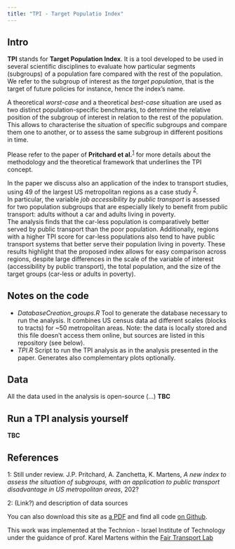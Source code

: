 ```yaml
---
title: "TPI - Target Populatio Index"
---
```


## Intro


**TPI** stands for **Target Population Index**. It is a tool developed to be used in several scientific disciplines to evaluate how particular segments (subgroups) of a population fare compared with the rest of the population. We refer to the subgroup of interest as the _target population_, that is the target of future policies for instance, hence the index's name.

A theoretical _worst-case_ and a theoretical _best-case_ situation are used as two distinct population-specific benchmarks, to determine the relative position of the subgroup of interest in relation to the rest of the population. This allows to characterise the situation of specific subgroups and compare them one to another, or to assess the same subgroup in different positions in time.

Please refer to the paper of **Pritchard et al.**<sup>[1](#paper_footnote)</sup> for more details about the methodology and the theoretical framework that underlines the TPI concept.

In the paper we discuss also an application of the index to transport studies, using 49 of the largest US metropolitan regions as a case study <sup>[2](#data_footnote)</sup>.
<br> In particular, the variable _job accessibility by public transport_ is assessed for two population subgroups that are especially likely to benefit from public transport: adults without a car and adults living in poverty.
<br> The analysis finds that the car-less population is comparatively better served by public transport than the poor population. Additionally, regions with a higher TPI score for car-less populations also tend to have public transport systems that better serve their population living in poverty. These results highlight that the proposed index allows for easy comparison across regions, despite large differences in the scale of the variable of interest (accessibility by public transport), the total population, and the size of the target groups (car-less or adults in poverty).


## Notes on the code
- *DatabaseCreation_groups.R*
Tool to generate the database necessary to run the analysis. It combines US census data ad different scales (blocks to tracts) for ~50 metropolitan areas. Note: the data is locally stored and this file doesn't access them online, but sources are listed in this repository (see below).
- *TPI.R*
Script to run the TPI analysis as in the analysis presented in the paper. Generates also complementary plots optionally.


## Data
All the data used in the analysis is open-source (...) **TBC**


## Run a TPI analysis yourself
**TBC**


## References
<a name="paper_footnote">1</a>: Still under review.
J.P. Pritchard, A. Zanchetta, K. Martens, _A new index to assess the situation of subgroups, with an application to public transport disadvantage in US metropolitan areas_, 202?


<a name="data_footnote">2</a>: (Link?) and description of data sources

You can also download this site as [a PDF](https://ciupava.github.io/TPI/TPI.pdf) and find all code [on Github](https://github.com/ciupava/TPI).

This work was implemented at the Technion - Israel Institute of Technology under the guidance of prof. Karel Martens within the [Fair Transport Lab](https://karelm.net.technion.ac.il/) 

